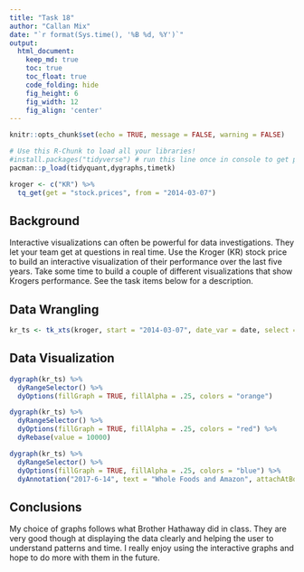 ```yaml
---
title: "Task 18"
author: "Callan Mix"
date: "`r format(Sys.time(), '%B %d, %Y')`"
output:
  html_document:  
    keep_md: true
    toc: true
    toc_float: true
    code_folding: hide
    fig_height: 6
    fig_width: 12
    fig_align: 'center'
---
```


```r
knitr::opts_chunk$set(echo = TRUE, message = FALSE, warning = FALSE)
```

```r
# Use this R-Chunk to load all your libraries!
#install.packages("tidyverse") # run this line once in console to get package
pacman::p_load(tidyquant,dygraphs,timetk)

```

```r
kroger <- c("KR") %>% 
  tq_get(get = "stock.prices", from = "2014-03-07")
```

## Background

Interactive visualizations can often be powerful for data investigations. They let your team get at questions in real time. Use the Kroger (KR) stock price to build an interactive visualization of their performance over the last five years. Take some time to build a couple of different visualizations that show Krogers performance. See the task items below for a description.

## Data Wrangling

```r
kr_ts <- tk_xts(kroger, start = "2014-03-07", date_var = date, select = adjusted)
```

## Data Visualization

```r
dygraph(kr_ts) %>% 
  dyRangeSelector() %>% 
  dyOptions(fillGraph = TRUE, fillAlpha = .25, colors = "orange") 

```

```r
dygraph(kr_ts) %>% 
  dyRangeSelector() %>% 
  dyOptions(fillGraph = TRUE, fillAlpha = .25, colors = "red") %>% 
  dyRebase(value = 10000)

```

```r
dygraph(kr_ts) %>% 
  dyRangeSelector() %>% 
  dyOptions(fillGraph = TRUE, fillAlpha = .25, colors = "blue") %>% 
  dyAnnotation("2017-6-14", text = "Whole Foods and Amazon", attachAtBottom = TRUE, width = 160) 
```


## Conclusions

My choice of graphs follows what Brother Hathaway did in class. They are very good though at displaying the data clearly and helping the user to understand patterns and time. I really enjoy using the interactive graphs and hope to do more with them in the future. 
